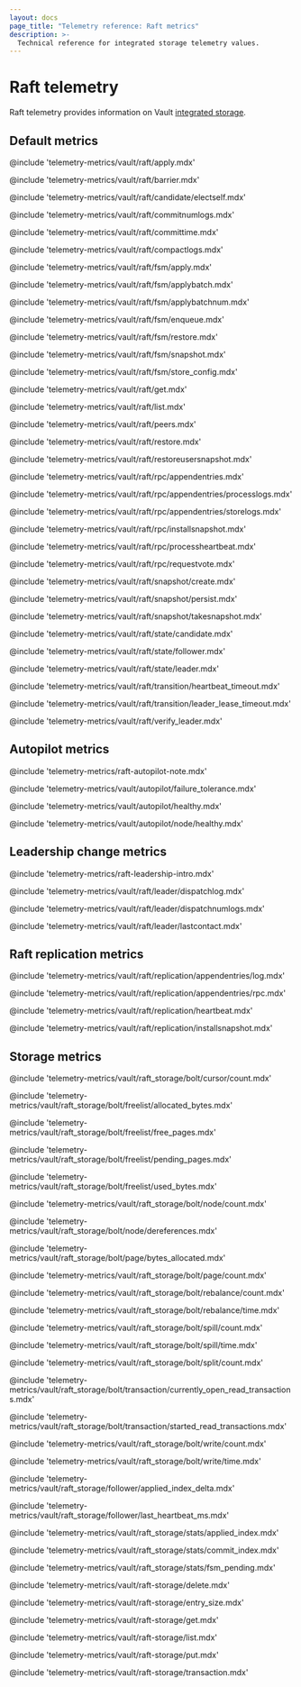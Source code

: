 ```yaml
---
layout: docs
page_title: "Telemetry reference: Raft metrics"
description: >-
  Technical reference for integrated storage telemetry values.
---
```


# Raft telemetry

Raft telemetry provides information on 
Vault [integrated storage](/vault/docs/configuration/storage/raft).

## Default metrics

@include 'telemetry-metrics/vault/raft/apply.mdx'

@include 'telemetry-metrics/vault/raft/barrier.mdx'

@include 'telemetry-metrics/vault/raft/candidate/electself.mdx'

@include 'telemetry-metrics/vault/raft/commitnumlogs.mdx'

@include 'telemetry-metrics/vault/raft/committime.mdx'

@include 'telemetry-metrics/vault/raft/compactlogs.mdx'

@include 'telemetry-metrics/vault/raft/fsm/apply.mdx'

@include 'telemetry-metrics/vault/raft/fsm/applybatch.mdx'

@include 'telemetry-metrics/vault/raft/fsm/applybatchnum.mdx'

@include 'telemetry-metrics/vault/raft/fsm/enqueue.mdx'

@include 'telemetry-metrics/vault/raft/fsm/restore.mdx'

@include 'telemetry-metrics/vault/raft/fsm/snapshot.mdx'

@include 'telemetry-metrics/vault/raft/fsm/store_config.mdx'

@include 'telemetry-metrics/vault/raft/get.mdx'

@include 'telemetry-metrics/vault/raft/list.mdx'

@include 'telemetry-metrics/vault/raft/peers.mdx'

@include 'telemetry-metrics/vault/raft/restore.mdx'

@include 'telemetry-metrics/vault/raft/restoreusersnapshot.mdx'

@include 'telemetry-metrics/vault/raft/rpc/appendentries.mdx'

@include 'telemetry-metrics/vault/raft/rpc/appendentries/processlogs.mdx'

@include 'telemetry-metrics/vault/raft/rpc/appendentries/storelogs.mdx'

@include 'telemetry-metrics/vault/raft/rpc/installsnapshot.mdx'

@include 'telemetry-metrics/vault/raft/rpc/processheartbeat.mdx'

@include 'telemetry-metrics/vault/raft/rpc/requestvote.mdx'

@include 'telemetry-metrics/vault/raft/snapshot/create.mdx'

@include 'telemetry-metrics/vault/raft/snapshot/persist.mdx'

@include 'telemetry-metrics/vault/raft/snapshot/takesnapshot.mdx'

@include 'telemetry-metrics/vault/raft/state/candidate.mdx'

@include 'telemetry-metrics/vault/raft/state/follower.mdx'

@include 'telemetry-metrics/vault/raft/state/leader.mdx'

@include 'telemetry-metrics/vault/raft/transition/heartbeat_timeout.mdx'

@include 'telemetry-metrics/vault/raft/transition/leader_lease_timeout.mdx'

@include 'telemetry-metrics/vault/raft/verify_leader.mdx'

## Autopilot metrics

@include 'telemetry-metrics/raft-autopilot-note.mdx'

@include 'telemetry-metrics/vault/autopilot/failure_tolerance.mdx'

@include 'telemetry-metrics/vault/autopilot/healthy.mdx'

@include 'telemetry-metrics/vault/autopilot/node/healthy.mdx'

## Leadership change metrics

@include 'telemetry-metrics/raft-leadership-intro.mdx'

@include 'telemetry-metrics/vault/raft/leader/dispatchlog.mdx'

@include 'telemetry-metrics/vault/raft/leader/dispatchnumlogs.mdx'

@include 'telemetry-metrics/vault/raft/leader/lastcontact.mdx'

## Raft replication metrics

@include 'telemetry-metrics/vault/raft/replication/appendentries/log.mdx'

@include 'telemetry-metrics/vault/raft/replication/appendentries/rpc.mdx'

@include 'telemetry-metrics/vault/raft/replication/heartbeat.mdx'

@include 'telemetry-metrics/vault/raft/replication/installsnapshot.mdx'

## Storage metrics

@include 'telemetry-metrics/vault/raft_storage/bolt/cursor/count.mdx'

@include 'telemetry-metrics/vault/raft_storage/bolt/freelist/allocated_bytes.mdx'

@include 'telemetry-metrics/vault/raft_storage/bolt/freelist/free_pages.mdx'

@include 'telemetry-metrics/vault/raft_storage/bolt/freelist/pending_pages.mdx'

@include 'telemetry-metrics/vault/raft_storage/bolt/freelist/used_bytes.mdx'

@include 'telemetry-metrics/vault/raft_storage/bolt/node/count.mdx'

@include 'telemetry-metrics/vault/raft_storage/bolt/node/dereferences.mdx'

@include 'telemetry-metrics/vault/raft_storage/bolt/page/bytes_allocated.mdx'

@include 'telemetry-metrics/vault/raft_storage/bolt/page/count.mdx'

@include 'telemetry-metrics/vault/raft_storage/bolt/rebalance/count.mdx'

@include 'telemetry-metrics/vault/raft_storage/bolt/rebalance/time.mdx'

@include 'telemetry-metrics/vault/raft_storage/bolt/spill/count.mdx'

@include 'telemetry-metrics/vault/raft_storage/bolt/spill/time.mdx'

@include 'telemetry-metrics/vault/raft_storage/bolt/split/count.mdx'

@include 'telemetry-metrics/vault/raft_storage/bolt/transaction/currently_open_read_transactions.mdx'

@include 'telemetry-metrics/vault/raft_storage/bolt/transaction/started_read_transactions.mdx'

@include 'telemetry-metrics/vault/raft_storage/bolt/write/count.mdx'

@include 'telemetry-metrics/vault/raft_storage/bolt/write/time.mdx'

@include 'telemetry-metrics/vault/raft_storage/follower/applied_index_delta.mdx'

@include 'telemetry-metrics/vault/raft_storage/follower/last_heartbeat_ms.mdx'

@include 'telemetry-metrics/vault/raft_storage/stats/applied_index.mdx'

@include 'telemetry-metrics/vault/raft_storage/stats/commit_index.mdx'

@include 'telemetry-metrics/vault/raft_storage/stats/fsm_pending.mdx'

@include 'telemetry-metrics/vault/raft-storage/delete.mdx'

@include 'telemetry-metrics/vault/raft-storage/entry_size.mdx'

@include 'telemetry-metrics/vault/raft-storage/get.mdx'

@include 'telemetry-metrics/vault/raft-storage/list.mdx'

@include 'telemetry-metrics/vault/raft-storage/put.mdx'

@include 'telemetry-metrics/vault/raft-storage/transaction.mdx'